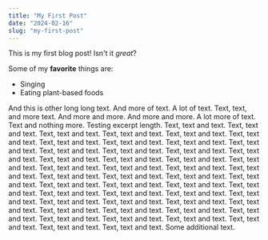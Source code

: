 ```yaml
---
title: "My First Post"
date: "2024-02-16"
slug: "my-first-post"
---
```


This is my first blog post! Isn't it *great*?

Some of my **favorite** things are:

* Singing
* Eating plant-based foods

And this is other long long text. And more of text. A lot of text. Text, text, and more text.
And more and more. And more and more. A lot more of text. Text and nothing more. Testing excerpt length.
Text, text and text.  Text, text and text.  Text, text and text.  Text, text and text.  Text, text and text.
Text, text and text.  Text, text and text.  Text, text and text.  Text, text and text.  Text, text and text.
Text, text and text.  Text, text and text.  Text, text and text.  Text, text and text.  Text, text and text.
Text, text and text.  Text, text and text.  Text, text and text.  Text, text and text.  Text, text and text.
Text, text and text.  Text, text and text.  Text, text and text.  Text, text and text.  Text, text and text.
Text, text and text.  Text, text and text.  Text, text and text.  Text, text and text.  Text, text and text.
Text, text and text.  Text, text and text.  Text, text and text.
Text, text and text.  Text, text and text.  Text, text and text.
Text, text and text.  Text, text and text.  Text, text and text.
Text, text and text.  Text, text and text.  Text, text and text.
Text, text and text.  Text, text and text.  Text, text and text.
Text, text and text.  Text, text and text.  Text, text and text.
Some additional text.

